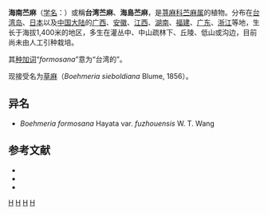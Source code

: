 {{Speciesbox
| taxon = Boehmeria formosana
| authority = [[早田文藏|Hayata]], 1911
| subdivision_ranks =[[变种|变种]]
| subdivision =
* 海南苎麻 ''B. f.'' var. ''formosana''
* [[福州苎麻|福州苎麻]] ''B. f.'' var. ''fuzhouensis''
}}

'''海南苎麻'''（[[学名|学名]]：{{lang|la|''Boehmeria formosana''}}）或稱'''台湾苎麻'''、'''海島苎麻'''，是[[荨麻科|荨麻科]][[苎麻属|苎麻属]]的植物。分布在[[台湾岛|台湾岛]]、[[日本|日本]]以及[[中国大陆|中国大陆]]的[[广西|广西]]、[[安徽|安徽]]、[[江西|江西]]、[[湖南|湖南]]、[[福建|福建]]、[[广东|广东]]、[[浙江|浙江]]等地，生长于海拔1,400米的地区，多生在灌丛中、中山疏林下、丘陵、低山或沟边，目前尚未由人工引种栽培。

其[[种加词|种加词]]“''formosana''”意为“台湾的”。

现接受名为[[草麻|草麻]]（''Boehmeria sieboldiana'' Blume, 1856）。

== 异名 ==
* ''Boehmeria formosana'' Hayata var. ''fuzhouensis'' W. T. Wang

==参考文献==
{{reflist}}
* {{TaiBNET| zh=台湾苎麻 | id=204889 | binomial=Boehmeria formosana | authority=Hayata, 1911 | var= | accessdate=2013-01-24}}
* {{cite web| url =http://www.bioinfo.cn/db05/KmzwSpecies.php?action=view&id=23163| title =海南苎麻（原变种）| work =《中国高等植物数据库全库》| publisher =中国科学院微生物研究所| author =昆明植物研究所| accessdate =2009-02-25| deadurl =yes| archiveurl =https://web.archive.org/web/20160305044328/http://www.bioinfo.cn/db05/KmzwSpecies.php?action=view&id=23163| archivedate =2016-03-05}}
*{{cite web | url=http://db.kib.ac.cn/CNFlora/SearchResult.aspx?CPNI=015-10881 | title=海岛苎麻 ''Boehmeria formosana'' | publisher=中国植物物种信息数据库 | accessdate=2013-01-15}}
{{Taxonbar|from=Q10914997}}

[[Category:苎麻属|H]]
[[Category:日本植物|H]]
[[Category:中国植物|H]]
[[Category:1911年描述的植物|H]]
